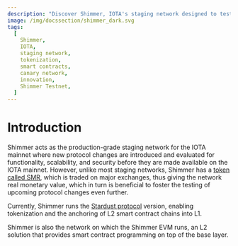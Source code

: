 ```yaml
---
description: "Discover Shimmer, IOTA's staging network designed to test and deploy innovative features like tokenization and smart contracts. Explore Shimmer's capabilities and understand its role as a testing ground for advancements before their implementation on the IOTA network."
image: /img/docssection/shimmer_dark.svg
tags:
  [
    Shimmer,
    IOTA,
    staging network,
    tokenization,
    smart contracts,
    canary network,
    innovation,
    Shimmer Testnet,
  ]
---
```


# Introduction

Shimmer acts as the production-grade staging network for the IOTA mainnet where new protocol changes are introduced and
evaluated for functionality, scalability, and security before they are made available on the IOTA mainnet. However,
unlike most staging networks, Shimmer has a [token called SMR](/get-started/introduction/shimmer/shimmer-token), which
is traded on major exchanges, thus giving the network real monetary value, which in turn is beneficial to foster the
testing of upcoming protocol changes even further.

Currently, Shimmer runs the [Stardust protocol](/learn/protocols/stardust/introduction) version, enabling tokenization and the anchoring of L2 smart contract
chains into L1.

Shimmer is also the network on which the Shimmer EVM runs, an L2 solution that provides smart contract
programming on top of the base layer.
